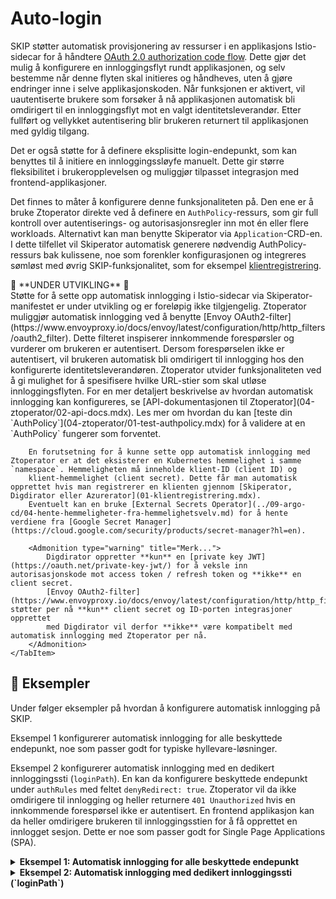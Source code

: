 
# Auto-login

SKIP støtter automatisk provisjonering av ressurser i en applikasjons Istio-sidecar for å håndtere [OAuth 2.0 authorization code flow](https://datatracker.ietf.org/doc/html/rfc6749#section-4.1).
Dette gjør det mulig å konfigurere en innloggingsflyt rundt applikasjonen, og selv bestemme når denne flyten skal initieres og håndheves, uten å gjøre endringer inne i selve applikasjonskoden.
Når funksjonen er aktivert, vil uautentiserte brukere som forsøker å nå applikasjonen automatisk bli omdirigert til en innloggingsflyt
mot en valgt identitetsleverandør. Etter fullført og vellykket autentisering blir brukeren returnert til applikasjonen med gyldig tilgang.

Det er også støtte for å definere eksplisitte login-endepunkt, som kan benyttes til å initiere en innloggingssløyfe
manuelt. Dette gir større fleksibilitet i brukeropplevelsen og muliggjør tilpasset integrasjon med frontend-applikasjoner.

Det finnes to måter å konfigurere denne funksjonaliteten på. Den ene er å bruke Ztoperator direkte ved å definere en `AuthPolicy`-ressurs,
som gir full kontroll over autentiserings- og autorisasjonsregler inn mot én eller flere workloads. Alternativt kan man benytte Skiperator via `Application`-CRD-en. I dette tilfellet vil Skiperator automatisk
generere nødvendig AuthPolicy-ressurs bak kulissene, noe som forenkler konfigurasjonen og integreres sømløst med øvrig SKIP-funksjonalitet, som for eksempel [klientregistrering](01-klientregistrering.mdx).

<Tabs groupId='operator'>
    <TabItem value='skiperator' label='Skiperator'>
        🚧 **UNDER UTVIKLING** 🚧<br />
        Støtte for å sette opp automatisk innlogging i Istio-sidecar via Skiperator-manifestet er under utvikling og er foreløpig ikke tilgjengelig.
    </TabItem>
    <TabItem value='ztoperator' label='Ztoperator'>
        Ztoperator muliggjør automatisk innlogging ved å benytte [Envoy OAuth2-filter](https://www.envoyproxy.io/docs/envoy/latest/configuration/http/http_filters/oauth2_filter).
        Dette filteret inspiserer innkommende forespørsler og vurderer om brukeren er autentisert. Dersom forespørselen ikke er autentisert, vil brukeren automatisk bli omdirigert til innlogging hos den konfigurerte identitetsleverandøren.
        Ztoperator utvider funksjonaliteten ved å gi mulighet for å spesifisere hvilke URL-stier som skal utløse innloggingsflyten.
        For en mer detaljert beskrivelse av hvordan automatisk innlogging kan konfigureres, se [API-dokumentasjonen til Ztoperator](04-ztoperator/02-api-docs.mdx).
        Les mer om hvordan du kan [teste din `AuthPolicy`](04-ztoperator/01-test-authpolicy.mdx) for å validere at en `AuthPolicy` fungerer som forventet.

        En forutsetning for å kunne sette opp automatisk innlogging med Ztoperator er at det eksisterer en Kubernetes hemmelighet i samme `namespace`. Hemmeligheten må inneholde klient-ID (client ID) og
        klient-hemmelighet (client secret). Dette får man automatisk opprettet hvis man registrerer en klienten gjennom [Skiperator, Digdirator eller Azurerator](01-klientregistrering.mdx).
        Eventuelt kan en bruke [External Secrets Operator](../09-argo-cd/04-hente-hemmeligheter-fra-hemmelighetsvelv.md) for å hente verdiene fra [Google Secret Manager](https://cloud.google.com/security/products/secret-manager?hl=en).

        <Admonition type="warning" title="Merk...">
            Digdirator oppretter **kun** en [private key JWT](https://oauth.net/private-key-jwt/) for å veksle inn autorisasjonskode mot access token / refresh token og **ikke** en client secret.
            [Envoy OAuth2-filter](https://www.envoyproxy.io/docs/envoy/latest/configuration/http/http_filters/oauth2_filter) støtter per nå **kun** client secret og ID-porten integrasjoner opprettet
            med Digdirator vil derfor **ikke** være kompatibelt med automatisk innlogging med Ztoperator per nå.
        </Admonition>
    </TabItem>
</Tabs>

## 📖 Eksempler

Under følger eksempler på hvordan å konfigurere automatisk innlogging på SKIP.

Eksempel 1 konfigurerer automatisk innlogging for alle beskyttede endepunkt, noe som passer godt for typiske hyllevare-løsninger.

Eksempel 2 konfigurerer automatisk innlogging med en dedikert innloggingssti (`loginPath`).
En kan da konfigurere beskyttede endepunkt under `authRules` med feltet `denyRedirect: true`. Ztoperator vil da ikke omdirigere til innlogging og heller returnere `401 Unauthorized`
hvis en innkommende forespørsel ikke er autentisert. En frontend applikasjon kan da heller omdirigere brukeren til innloggingsstien for å få opprettet en innlogget sesjon.
Dette er noe som passer godt for Single Page Applications (SPA).

<details>
    <summary><strong>Eksempel 1: Automatisk innlogging for alle beskyttede endepunkt</strong></summary>

    <Tabs groupId={"operator"}>
        <TabItem value="skiperator" label="Skiperator">
            🚧 **UNDER UTVIKLING** 🚧<br />
            Støtte for å sette opp automatisk innlogging via Skiperator-manifestet er under utvikling og er foreløpig ikke tilgjengelig.
        </TabItem>
        <TabItem value="ztoperator" label="Ztoperator">
            Følgende `AuthPolicy` er konfigurert til å ikke sikre endepunktene `/public*` og `/assets*`, men sikre alt annet.
            For å sette opp automatisk innlogging må Ztoperator ha tilgang til klient ID (client ID) og klient hemmelighet (client secret) tilhørende en klientregistrering.
            For å oppnå dette må en referere til hvilken Kubernetes-hemmelighet de ligger i, samt hvilke data-keys de er mappet til.

            Deretter må en spesifisere omdirigeringssti, utloggingssti og hvilke `scopes` som skal forespørres under innlogginssløyfen (authorization code flow).

            <Admonition type="tip" title="Husk på at...">
                Det er viktig at omdirigeringsstien en oppgir stemmer overens med omdirigeringsstien registrert hos identitetstilbyderen.
                Den må da matche applikasjonens `ingress` + `omdirigeringssti`.
            </Admonition>

            ```yaml
            apiVersion: ztoperator.kartverket.no/v1alpha1
            kind: AuthPolicy
            metadata:
              name: some-auth-policy
              namespace: some-namespace
            spec:
              enabled: true
              ignoreAuthRules:
                - paths:
                    - /public*
                    - /assets*
              audience:
                - some-audience
              wellKnownURI: https://some-issuer.com/.well-known/openid-configuration
              // diff-add-start
              oAuthCredentials:
                secretRef: oauth-secret
                clientIDKey: CLIENT_ID_KEY
                clientSecretKey: CLIENT_SECRET_SECRET
              // diff-add-end
              // diff-add-start
              autoLogin:
                enabled: true
                logoutPath: /logout
                redirectPath: /oauth2/callback
                scopes:
                  - offline_access
                  - openid
              // diff-add-end
              selector:
                matchLabels:
                  app: some-application

            ```
        </TabItem>
    </Tabs>

</details>


<details>
    <summary><strong>Eksempel 2: Automatisk innlogging med dedikert innloggingssti (`loginPath`)</strong></summary>

    <Tabs groupId={"operator"}>
        <TabItem value="skiperator" label="Skiperator">
            🚧 **UNDER UTVIKLING** 🚧<br />
            Støtte for å sette opp automatisk innlogging via Skiperator-manifestet er under utvikling og er foreløpig ikke tilgjengelig.
        </TabItem>
        <TabItem value="ztoperator" label="Ztoperator">
            Følgende `AuthPolicy` er konfigurert til å sikre endepunktene `/api*` (`/api` og alle dens understier).
            Hvis dette hadde vært en applikasjon som servet frontend OG api-endepunkter under `/api*`, så vil såkalte AJAX-kall ikke kunne automatisk omdirigert brukeren inn på
            en innloggingssløyfe. For å løse dette spesifiserer vi en dedikert innloggingssti (`loginPath`) og setter `denyRedirect: true` for `/api*`. På den måten
            kan frontend-applikasjonen selv omdirigere brukeren til innloggingsendepunktet for å opprette en innlogget sesjon hvis den for eksemepel mottar 401 Unauthorized på uatentiserte kall mot `/api*`.

            For å sette opp automatisk innlogging må Ztoperator ha tilgang til klient ID (client ID) og klient hemmelighet (client secret) tilhørende en klientregistrering.
            For å oppnå dette må en referere til hvilken Kubernetes-hemmelighet de ligger i, samt hvilke data-keys de er mappet til.

            Deretter må en spesifisere omdirigeringssti, utloggingssti og hvilke `scopes` som skal forespørres under innlogginssløyfen (authorization code flow).

            <Admonition type="tip" title="Husk på at...">
                Det er viktig at omdirigeringsstien en oppgir stemmer overens med omdirigeringsstien registrert hos identitetstilbyderen.
                Den må da matche applikasjonens `ingress` + `omdirigeringssti`.
            </Admonition>

            <Admonition type="warning" title="Merk...">
                Ved vellykket innlogging via konfigurert innloggingssti vil forespørselen mot innloggingsstien fortsette inn til den beskyttede applikasjonen.
                Applikasjonen må selv da håndtere å omdirigere brukeren til ønsket sti etter vellykket innlogging.
            </Admonition>

            ```yaml
            apiVersion: ztoperator.kartverket.no/v1alpha1
            kind: AuthPolicy
            metadata:
              name: some-auth-policy
              namespace: some-namespace
            spec:
              enabled: true
              ignoreAuthRules:
                - paths:
                    - /*
              authRules:
                - paths:
                    - /api*
            // diff-add-start
                  denyRedirect: true
            // diff-add-end
              audience:
                - some-audience
              wellKnownURI: https://some-issuer.com/.well-known/openid-configuration
              // diff-add-start
              oAuthCredentials:
                secretRef: oauth-secret
                clientIDKey: CLIENT_ID_KEY
                clientSecretKey: CLIENT_SECRET_SECRET
              // diff-add-end
              // diff-add-start
              autoLogin:
                enabled: true
                loginPath: /login
                logoutPath: /logout
                redirectPath: /oauth2/callback
                scopes:
                  - offline_access
                  - openid
              // diff-add-end
              selector:
                matchLabels:
                  app: some-application

            ```

        </TabItem>
    </Tabs>
</details>

